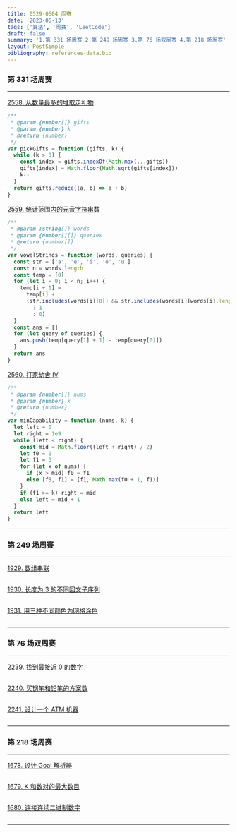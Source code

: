 ```yaml
---
title: 0529-0604 周赛
date: '2023-06-13'
tags: ['算法', '周赛', 'LeetCode']
draft: false
summary: '1.第 331 场周赛 2.第 249 场周赛 3.第 76 场双周赛 4.第 218 场周赛'
layout: PostSimple
bibliography: references-data.bib
---
```


### 第 331 场周赛

---

[2558. 从数量最多的堆取走礼物](https://leetcode.cn/problems/take-gifts-from-the-richest-pile/)

```js
/**
 * @param {number[]} gifts
 * @param {number} k
 * @return {number}
 */
var pickGifts = function (gifts, k) {
  while (k > 0) {
    const index = gifts.indexOf(Math.max(...gifts))
    gifts[index] = Math.floor(Math.sqrt(gifts[index]))
    k--
  }
  return gifts.reduce((a, b) => a + b)
}
```

[2559. 统计范围内的元音字符串数](https://leetcode.cn/problems/count-vowel-strings-in-ranges/)

```js
/**
 * @param {string[]} words
 * @param {number[][]} queries
 * @return {number[]}
 */
var vowelStrings = function (words, queries) {
  const str = ['a', 'e', 'i', 'o', 'u']
  const n = words.length
  const temp = [0]
  for (let i = 0; i < n; i++) {
    temp[i + 1] =
      temp[i] +
      (str.includes(words[i][0]) && str.includes(words[i][words[i].length - 1])
        ? 1
        : 0)
  }
  const ans = []
  for (let query of queries) {
    ans.push(temp[query[1] + 1] - temp[query[0]])
  }
  return ans
}
```

[2560. 打家劫舍 IV](https://leetcode.cn/problems/house-robber-iv/)

```js
/**
 * @param {number[]} nums
 * @param {number} k
 * @return {number}
 */
var minCapability = function (nums, k) {
  let left = 0
  let right = 1e9
  while (left < right) {
    const mid = Math.floor((left + right) / 2)
    let f0 = 0
    let f1 = 0
    for (let x of nums) {
      if (x > mid) f0 = f1
      else [f0, f1] = [f1, Math.max(f0 + 1, f1)]
    }
    if (f1 >= k) right = mid
    else left = mid + 1
  }
  return left
}
```

---

### 第 249 场周赛

---

[1929. 数组串联](https://leetcode.cn/problems/concatenation-of-array/)

```js

```

[1930. 长度为 3 的不同回文子序列](https://leetcode.cn/problems/unique-length-3-palindromic-subsequences/)

```js

```

[1931. 用三种不同颜色为网格涂色](https://leetcode.cn/problems/painting-a-grid-with-three-different-colors/)

```js

```

---

### 第 76 场双周赛

---

[2239. 找到最接近 0 的数字](https://leetcode.cn/problems/find-closest-number-to-zero/)

```js

```

[2240. 买钢笔和铅笔的方案数](https://leetcode.cn/problems/number-of-ways-to-buy-pens-and-pencils/)

```js

```

[2241. 设计一个 ATM 机器](https://leetcode.cn/problems/design-an-atm-machine/)

```js

```

---

### 第 218 场周赛

---

[1678. 设计 Goal 解析器](https://leetcode.cn/problems/goal-parser-interpretation/)

```js

```

[1679. K 和数对的最大数目](https://leetcode.cn/problems/max-number-of-k-sum-pairs/)

```js

```

[1680. 连接连续二进制数字](https://leetcode.cn/problems/concatenation-of-consecutive-binary-numbers/)

```js

```

---
